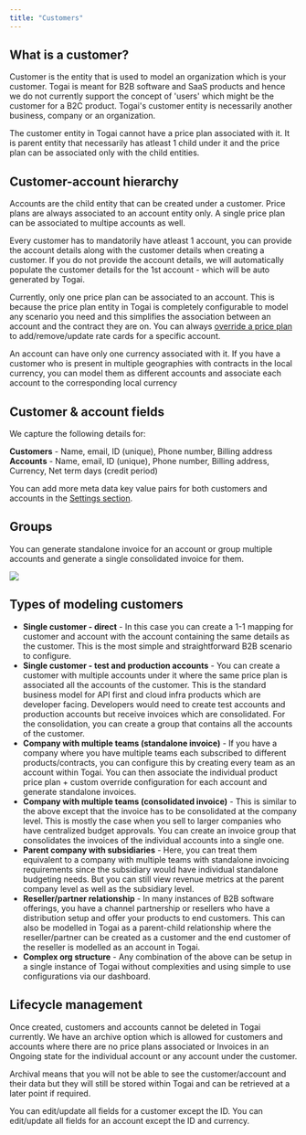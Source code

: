 ```yaml
---
title: "Customers"
---
```


## What is a customer?
Customer is the entity that is used to model an organization which is your customer. Togai is meant for B2B software and SaaS products and hence we do not currently support the concept of 'users' which might be the customer for a B2C product. Togai's customer entity is necessarily another business, company or an organization.

<Note>The customer entity in Togai cannot have a price plan associated with it. It is parent entity that necessarily has atleast 1 child under it and the price plan can be associated only with the child entities.</Note>

## Customer-account hierarchy
Accounts are the child entity that can be created under a customer. Price plans are always associated to an account entity only. A single price plan can be associated to multipe accounts as well.

<Note>Every customer has to mandatorily have atleast 1 account, you can provide the account details along with the customer details when creating a customer. If you do not provide the account details, we will automatically populate the customer details for the 1st account - which will be auto generated by Togai. </Note>

<Warning>Currently, only one price plan can be associated to an account. This is because the price plan entity in Togai is completely configurable to model any scenario you need and this simplifies the association between an account and the contract they are on. You can always [override a price plan](/docs/price-plan-overrides) to add/remove/update rate cards for a specific account.</Warning>

<Tip> An account can have only one currency associated with it. If you have a customer who is present in multiple geographies with contracts in the local currency, you can model them as different accounts and associate each account to the corresponding local currency </Tip>

## Customer & account fields
We capture the following details for:

**Customers** - Name, email, ID (unique), Phone number, Billing address <br />
**Accounts** - Name, email, ID (unique), Phone number, Billing address, Currency, Net term days (credit period)

You can add more meta data key value pairs for both customers and accounts in the [Settings section](/docs/settings).

## Groups

You can generate standalone invoice for an account or group multiple accounts and generate a single consolidated invoice for them.

<Frame caption="Customer account relationship">
  <img src="/docs/images/customer-account-entities.png" />
</Frame>

## Types of modeling customers
* **Single customer - direct** - In this case you can create a 1-1 mapping for customer and account with the account containing the same details as the customer. This is the most simple and straightforward B2B scenario to configure.
* **Single customer - test and production accounts** - You can create a customer with multiple accounts under it where the same price plan is associated all the accounts of the customer. This is the standard business model for API first and cloud infra products which are developer facing. Developers would need to create test accounts and production accounts but receive invoices which are consolidated. For the consolidation, you can create a group that contains all the accounts of the customer.
* **Company with multiple teams (standalone invoice)** - If you have a company where you have multiple teams each subscribed to different products/contracts, you can configure this by creating every team as an account within Togai. You can then associate the individual product price plan + custom override configuration for each account and generate standalone invoices.
* **Company with multiple teams (consolidated invoice)** - This is similar to the above except that the invoice has to be consolidated at the company level. This is mostly the case when you sell to larger companies who have centralized budget approvals. You can create an invoice group that consolidates the invoices of the individual accounts into a single one.
* **Parent company with subsidiaries** - Here, you can treat them equivalent to a company with multiple teams with standalone invoicing requirements since the subsidiary would have individual standalone budgeting needs. But you can still view revenue metrics at the parent company level as well as the subsidiary level.
* **Reseller/partner relationship** - In many instances of B2B software offerings, you have a channel partnership or resellers who have a distribution setup and offer your products to end customers. This can also be modelled in Togai as a parent-child relationship where the reseller/partner can be created as a customer and the end customer of the reseller is modelled as an account in Togai.
* **Complex org structure** - Any combination of the above can be setup in a single instance of Togai without complexities and using simple to use configurations via our dashboard.

## Lifecycle management

Once created, customers and accounts cannot be deleted in Togai currently. We have an archive option which is allowed for customers and accounts where there are no price plans associated or Invoices in an Ongoing state for the individual account or any account under the customer.

Archival means that you will not be able to see the customer/account and their data but they will still be stored within Togai and can be retrieved at a later point if required.

You can edit/update all fields for a customer except the ID. You can edit/update all fields for an account except the ID and currency.